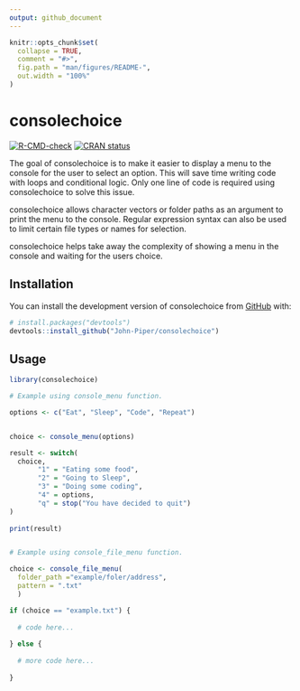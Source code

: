 ```yaml
---
output: github_document
---
```


<!-- README.md is generated from README.Rmd. Please edit that file -->

```r
knitr::opts_chunk$set(
  collapse = TRUE,
  comment = "#>",
  fig.path = "man/figures/README-",
  out.width = "100%"
)
```

# consolechoice

<!-- badges: start -->
[![R-CMD-check](https://github.com/John-Piper/consolechoice/workflows/R-CMD-check/badge.svg)](https://github.com/John-Piper/consolechoice/actions)
[![CRAN status](https://www.r-pkg.org/badges/version/consolechoice)](https://CRAN.R-project.org/package=consolechoice)
<!-- badges: end -->

The goal of consolechoice is to make it easier to display a menu to the console for the user to select an option.  This will save time writing code with loops and conditional logic. Only one line of code is required using consolechoice to solve this issue.

consolechoice allows character vectors or folder paths as an argument to print the menu to the console. Regular expression syntax can also be used to limit certain file types or names for selection.

consolechoice helps take away the complexity of showing a menu in the console and waiting for the users choice.


## Installation

You can install the development version of consolechoice from [GitHub](https://github.com/) with:

``` r
# install.packages("devtools")
devtools::install_github("John-Piper/consolechoice")
```

## Usage

```r
library(consolechoice)

# Example using console_menu function.

options <- c("Eat", "Sleep", "Code", "Repeat")


choice <- console_menu(options)

result <- switch(
  choice,
       "1" = "Eating some food",
       "2" = "Going to Sleep",
       "3" = "Doing some coding",
       "4" = options,
       "q" = stop("You have decided to quit")
)
       
print(result)


# Example using console_file_menu function.

choice <- console_file_menu(
  folder_path ="example/foler/address",
  pattern = ".txt"
  )

if (choice == "example.txt") {
  
  # code here...
  
} else {
  
  # more code here...
  
}

```



